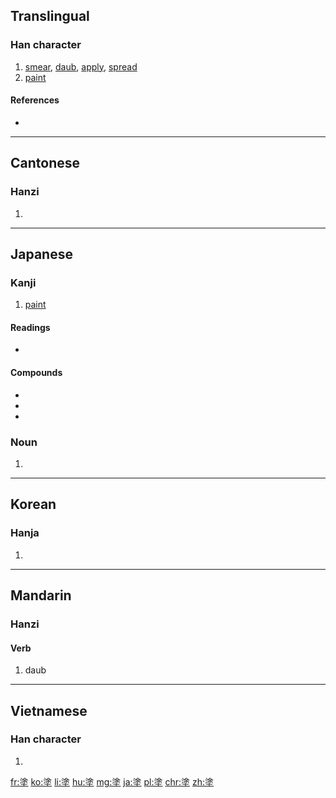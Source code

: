 {{also|凃|涂}}
==Translingual==

===Han character===
{{Han char|rn=32|rad=土|as=10|sn=13|four=38104|canj=EDG|ids=⿱涂土}}

# [[smear]], [[daub]], [[apply]], [[spread]]
# [[paint]]

====References====
* {{Han ref|kx=0235.200|dkj=05338|dj=0473.120|hdz=10474.080|uh=5857|ud=22615|bh=B6EE|bd=46830}}

----

==Cantonese==

===Hanzi===
{{yue-hanzi|jyut=|y=tou4|sim=涂}}

# {{defn|lang=yue|sort=土10}}

----

==Japanese==

===Kanji===
{{ja-kanji|grade=c|rs=土10}}

# [[paint]]

====Readings====
* {{ja-readings|on=[[と]] (to)|kun=[[ぬる]] (nuru), [[どろ]] (doro), [[まみれる]] (mamireru)}}

====Compounds====
{{top2}}
* {{ja-r|塗装|とそう}}
* {{ja-r|塗料|とりょう}}
* {{ja-r|糊塗|こと}}
{{bottom}}

===Noun===
{{ja-noun|ぬり}} 

# {{alternative spelling of|塗り|lang=ja}}
----

==Korean==

===Hanja===
{{ko-hanja|hangeul=도|rv=do|mr=to}}

# {{defn|lang=ko|sort=土10}}

----

==Mandarin==

===Hanzi===
{{cmn-hanzi|sim=涂|pin=[[tú]] ([[tu2]])|wg=t'u<sup>2</sup>}}

====Verb====

# daub

----

==Vietnamese==

===Han character===
{{vi-hantu|[[đồ]]|rs=土10}}

# {{defn|lang=vi|sort=土10}}

[[fr:塗]]
[[ko:塗]]
[[li:塗]]
[[hu:塗]]
[[mg:塗]]
[[ja:塗]]
[[pl:塗]]
[[chr:塗]]
[[zh:塗]]